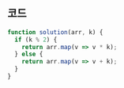 ## 코드

```js
function solution(arr, k) {
  if (k % 2) {
    return arr.map(v => v * k);
  } else {
    return arr.map(v => v + k);
  }
}
```
